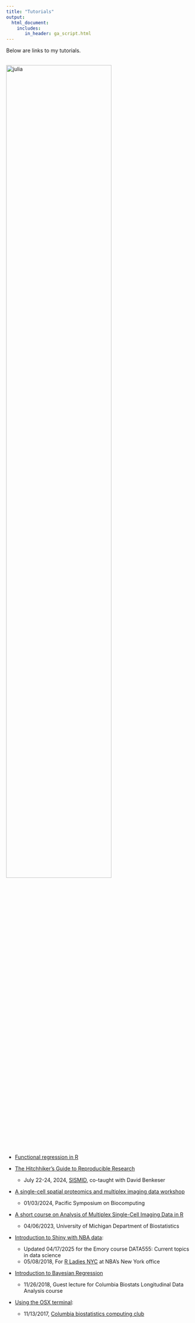 ```yaml
---
title: "Tutorials"
output: 
  html_document:
    includes:
       in_header: ga_script.html
---
```


<link rel="stylesheet" href="academicons.css"/>
<link rel="stylesheet" href="styles.css" type="text/css">

Below are links to my  tutorials.

<br><img src="images/rladies_nba.png" alt="julia" style="width:75%"><br>


* [Functional regression in R](fda.html)
  

* [The Hitchhiker’s Guide to Reproducible Research](http://juliawrobel.com/reproducible_research/)
  * July 22-24, 2024, [SISMID](https://sph.emory.edu/SISMID/index.html), co-taught with David Benkeser


* [A single-cell spatial proteomics and multiplex imaging data workshop](http://juliawrobel.com/PSB_scProteomics/)
  * 01/03/2024, Pacific Symposium on Biocomputing
  
* [A short course on Analysis of Multiplex Single-Cell Imaging Data in R](http://juliawrobel.com/MI_tutorial/)
  * 04/06/2023, University of Michigan Department of Biostatistics

* [Introduction to Shiny with NBA data](shiny_tutorial_nba.html): 
    * Updated 04/17/2025 for the Emory course DATA555: Current topics in data science
    * 05/08/2018, For [R Ladies NYC](http://www.rladiesnyc.org/) at NBA's New York office


* [Introduction to Bayesian Regression](Downloads/bayesian_regression.zip)
    * 11/26/2018, Guest lecture for Columbia Biostats Longitudinal Data Analysis course

* [Using the OSX terminal](osx_terminal.html): 
    * 11/13/2017, [Columbia biostatistics computing club](https://columbia-computing-club.github.io/)


    